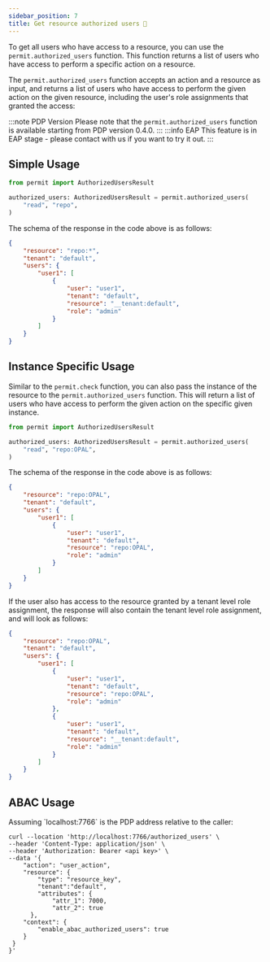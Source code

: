 ```yaml
---
sidebar_position: 7
title: Get resource authorized users 🚧
---
```




To get all users who have access to a resource, you can use the `permit.authorized_users` function.
This function returns a list of users who have access to perform a specific action on a resource.

The `permit.authorized_users` function accepts an action and a resource as input,
and returns a list of users who have access to perform the given action on the given resource,
including the user's role assignments that granted the access:

:::note PDP Version
Please note that the `permit.authorized_users` function is available starting from PDP version 0.4.0.
:::
:::info EAP
This feature is in EAP stage - please contact with us if you want to try it out.
:::

## Simple Usage


<Tabs groupId="language">
<TabItem value="python" label="Python">

```python
from permit import AuthorizedUsersResult

authorized_users: AuthorizedUsersResult = permit.authorized_users(
    "read", "repo",
)
```

</TabItem>
</Tabs>

The schema of the response in the code above is as follows:
```json
{
    "resource": "repo:*",
    "tenant": "default",
    "users": {
        "user1": [
            {
                "user": "user1",
                "tenant": "default",
                "resource": "__tenant:default",
                "role": "admin"
            }
        ]
    }
}
```

## Instance Specific Usage

Similar to the `permit.check` function, you can also pass the instance of the resource to the `permit.authorized_users` function.
This will return a list of users who have access to perform the given action on the specific given instance.

<Tabs groupId="language">
<TabItem value="python" label="Python">

```python
from permit import AuthorizedUsersResult

authorized_users: AuthorizedUsersResult = permit.authorized_users(
    "read", "repo:OPAL",
)

```

</TabItem>
</Tabs>

The schema of the response in the code above is as follows:
```json
{
    "resource": "repo:OPAL",
    "tenant": "default",
    "users": {
        "user1": [
            {
                "user": "user1",
                "tenant": "default",
                "resource": "repo:OPAL",
                "role": "admin"
            }
        ]
    }
}
```

If the user also has access to the resource granted by a tenant level role assignment,
the response will also contain the tenant level role assignment, and will look as follows:
```json
{
    "resource": "repo:OPAL",
    "tenant": "default",
    "users": {
        "user1": [
            {
                "user": "user1",
                "tenant": "default",
                "resource": "repo:OPAL",
                "role": "admin"
            },
            {
                "user": "user1",
                "tenant": "default",
                "resource": "__tenant:default",
                "role": "admin"
            }
        ]
    }
}
```

## ABAC Usage
<Tabs groupId="language">
<TabItem value="curl" label="cURL">
Assuming `localhost:7766` is the PDP address relative to the caller:

```
curl --location 'http://localhost:7766/authorized_users' \
--header 'Content-Type: application/json' \
--header 'Authorization: Bearer <api key>' \
--data '{   
    "action": "user_action",
    "resource": {
        "type": "resource_key",
        "tenant":"default",
        "attributes": {
            "attr_1": 7000,
            "attr_2": true
      },
    "context": {
        "enable_abac_authorized_users": true
    }  
 }
}'
```
</TabItem>
</Tabs>
